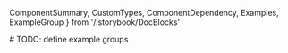   ComponentSummary,
  CustomTypes,
  ComponentDependency,
  Examples,
  ExampleGroup
} from '/.storybook/DocBlocks'

<Meta title="DummyComponent Document" of={Stories} component={DummyComponent} />

<ComponentSummary of={Stories} />

<ArgTypes of={Stories} />

<CustomTypes of={Stories} />

<ComponentDependency of={Stories} />


<Examples>
  # TODO: define example groups
</Examples>
